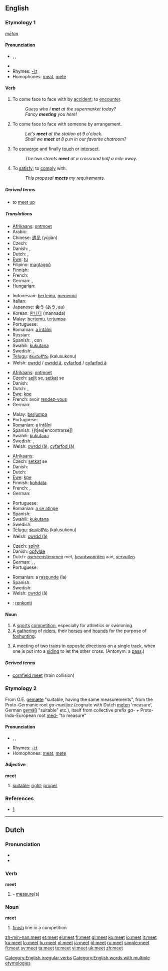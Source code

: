 {{wikipedia|dab=Meet}}
==English==

{{rank|book|story|deep|471|meet|interest|brother|I've}}

===Etymology 1===
{{OE.}} ''[[mētan]]''

====Pronunciation====
* {{enPR|mēt}}, {{IPA|/miːt/}}, {{SAMPA|/mi:t/}}
* {{audio|en-us-meet.ogg|Audio (US)}}
* Rhymes: [[Rhymes:English:-iːt|-iːt]]
* Homophones: [[meat]], [[mete]]

====Verb====
{{en-verb|meets|meeting|met}}

# To come face to face with by [[accident]]; to [[encounter]].
#: ''Guess who I '''met''' at the supermarket today?''
#: ''Fancy '''meeting''' you here!''
# To come face to face with someone by arrangement.
#: ''Let's '''meet''' at the station at 9 o'clock.''
#: ''Shall we '''meet''' at 8 p.m in our favorite chatroom?''
# To [[converge]] and finally [[touch]] or [[intersect]].
#: ''The two streets '''meet''' at a crossroad half a mile away.''
# To [[satisfy]]; to [[comply]] with.
#: ''This proposal '''meets''' my requirements.''

=====Derived terms=====
* to [[meet up]]

=====Translations=====
{{trans-top|encounter}}
* [[Afrikaans]]: [[ontmoet]]
* Arabic: {{Arab|[[لاقى]]}} {{IPAchar|(lāqa)}}
* Chinese: [[遇见]] (yùjiàn)
* Czech: {{t|cs|potkat}}
* Danish: {{t|da|møde}}, {{t|da|træffe}}
* Dutch: {{t|nl|ontmoeten}}, {{t|nl|treffen}}
* [[Ewe]]: [[tu]]
* Filipino: [[magtagpô]]
* Finnish: {{t|fi|tavata}}
* French: {{t|fr|rencontrer}}
* German: {{t|de|treffen}}, {{t|de|begegnen}}
* Hungarian: {{t|hu|találkozik}}
{{trans-mid}}
* Indonesian: [[temu|bertemu]], [[temu|menemui]]
* Italian: {{t|it|incontrare}}
* Japanese: [[会う]] ([[あう]], au)
* Korean: [[만나다]] (mannada)
* Malay: [[temu|bertemu]], [[jumpa|terjumpa]]
* Portuguese: {{t|pt|encontrar}}
* Romanian: [[întâlni|a întâlni]]
* Russian: {{t|ru|встречать|tr=vstrečát’|}}
* Spanish: {{t|es|encontrar}}, {{t|es|encontrarse}} con
* Swahili: [[kukutana]]
* Swedish: {{t|sv|träffa}}, {{t|sv|råka}}
* [[Telugu]]: [[కలుసుకొను]] (kalusukonu)
* Welsh: [[cwrdd]] / [[cwrdd â]], [[cyfarfod]] / [[cyfarfod â]]
{{trans-bottom}}

{{trans-top|see through arrangement}}
* [[Afrikaans]]: [[ontmoet]]
* Czech: [[sejít]] se, [[setkat]] se
* Danish: {{t|da|mødes}}
* Dutch: {{t|nl|afspreken}}, {{t|nl|treffen}}
* [[Ewe]]: [[kpe]]
* French: avoir [[rendez-vous]]
* German: {{t|de|treffen}}
{{trans-mid}}
* Malay: [[jumpa|berjumpa]]
* Portuguese: {{t|pt|encontrar}}
* Romanian: [[întâlni|a întâlni]]
* Spanish: {{t|es|encontrarse]]
* Swahili: [[kukutana]]
* Swedish: {{t|sv|träffa}}, {{t|sv|möta}}
* Welsh: [[cwrdd (â)]], [[cyfarfod (â)]]
{{trans-bottom}}

{{trans-top|converge and touch}}
* [[Afrikaans]]: {{t|af|ontmoet}}
* Czech: [[setkat]] se
* Danish: {{t|da|mødes}}
* Dutch: {{t|nl|raken}}
* [[Ewe]]: [[kpe]]
* Finnish: [[kohdata]]
* French: {{t|fr|converger}}, {{t|fr|toucher}}
* German: {{t|de|treffen}}
{{trans-mid}}
* Portuguese: {{t|pt|encontrar}}
* Romanian: [[atinge|a se atinge]]
* Spanish: {{t|es|encontrarse}}
* Swahili: [[kukutana]]
* Swedish: {{t|sv|möta}}
* [[Telugu]]: [[కలుసుకొను]] (kalusukonu)
* Welsh: [[cwrdd (â)]]
{{trans-bottom}}

{{trans-top|comply}}
* Czech: [[splnit]]
* Danish: [[opfylde]]
* Dutch: [[overeenstemmen]] met, [[beantwoorden]] aan, [[vervullen]]
* German: {{t|de|entsprechen}}, {{t|de|gerechtwerden}}, {{t|de|nachkommen}}
* Portuguese: {{t|pt|satisfazer}}
{{trans-mid}}
* Romanian: a [[raspunde]] (la)
* Spanish: {{t|es|llenar}}
* Swedish: {{t|sv|uppfylla}}
* Welsh: [[cwrdd]] (â)
{{trans-bottom}}

{{checktrans-top}}
* {{ttbc|Esperanto}}: [[renkonti]]
{{trans-bottom}}

====Noun====
{{en-noun}}

# A [[sport]]s [[competition]], especially for athletics or swimming.
# A [[gathering]] of [[rider]]s, their [[horse]]s and [[hound]]s for the purpose of [[foxhunting]].
# {{rail transport}} A meeting of two trains in opposite directions on a single track, when one is put into a [[siding]] to let the other cross. (Antonym: a [[pass]].)

=====Derived terms=====

* [[cornfield meet]] (train collision)

===Etymology 2===
From O.E. [[gemæte]] "suitable, having the same measurements", from the Proto-Germanic root ''ga-mætijaz'' (cognate with Dutch [[meten]] 'measure', German [[gemäß]] "suitable" etc.), itself from collective prefix ''ga-'' + Proto-Indo-European root [[med-]] "to measure"

====Pronunciation====
* {{enPR|mēt}}, {{IPA|/miːt/}}, {{SAMPA|/mi:t/}}
* Rhymes: [[Rhymes:English:-iːt|-iːt]]
* Homophones: [[meat]], [[mete]]

====Adjective====
'''meet'''

# [[suitable]]; [[right]]; [[proper]]
{{seeCites}}

===References===
* {{EtymOnLine}} [http://www.etymonline.com/index.php?search=meet&searchmode=none]

[[Category:English irregular verbs]]
[[Category:English words with multiple etymologies]]

----

==Dutch==

{{etystub}}

===Pronunciation===
* {{IPA|/met/}}
* {{SAMPA|/met/}}

===Verb===
'''meet'''

# {{form of|singular indicative|meten}} - [[measure]](s)

===Noun===
'''meet'''

# [[finish]] line in a competition

[[zh-min-nan:meet]]
[[et:meet]]
[[el:meet]]
[[fr:meet]]
[[gl:meet]]
[[ko:meet]]
[[io:meet]]
[[it:meet]]
[[ku:meet]]
[[lo:meet]]
[[hu:meet]]
[[nl:meet]]
[[ja:meet]]
[[pl:meet]]
[[ru:meet]]
[[simple:meet]]
[[fi:meet]]
[[sv:meet]]
[[ta:meet]]
[[te:meet]]
[[vi:meet]]
[[uk:meet]]
[[zh:meet]]